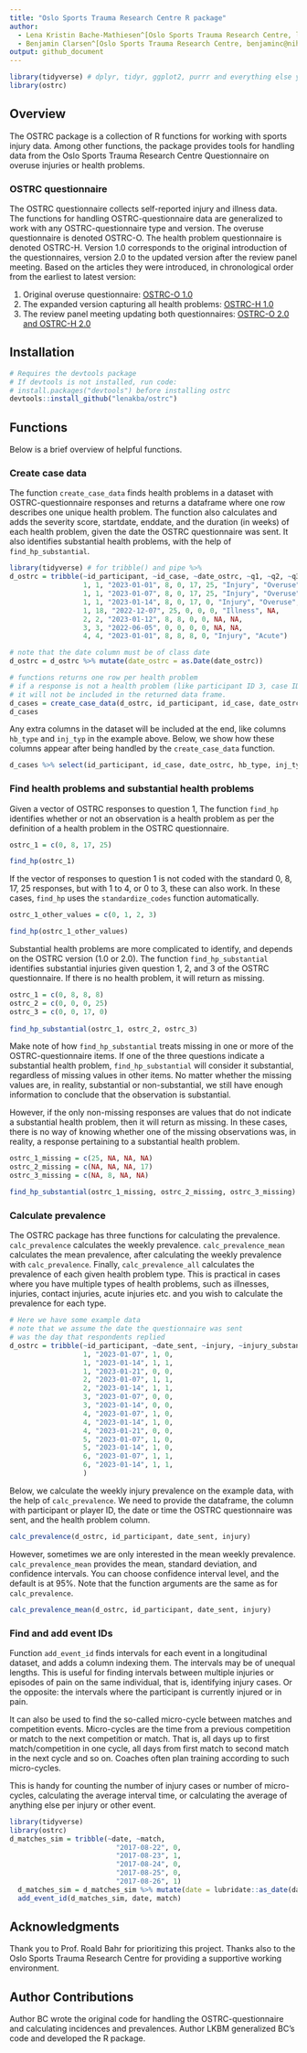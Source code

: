 ```yaml
---
title: "Oslo Sports Trauma Research Centre R package"
author:
  - Lena Kristin Bache-Mathiesen^[Oslo Sports Trauma Research Centre, lenakba22@gmail.com]
  - Benjamin Clarsen^[Oslo Sports Trauma Research Centre, benjaminc@nih.no]
output: github_document
---
```

```r
library(tidyverse) # dplyr, tidyr, ggplot2, purrr and everything else you need to survive
library(ostrc)
```

## Overview
The OSTRC package is a collection of R functions 
for working with sports injury data. Among other 
functions, the package provides tools for handling data from the 
Oslo Sports Trauma Research Centre 
Questionnaire on overuse injuries or health problems. 

### OSTRC questionnaire
The OSTRC questionnaire collects self-reported injury and illness data.   
The functions for handling OSTRC-questionnaire data are 
generalized to work with any OSTRC-questionnaire type and version.
The overuse questionnaire is denoted OSTRC-O. 
The health problem questionnaire is denoted OSTRC-H. 
Version 1.0 corresponds to the original introduction of the questionnaires, 
version 2.0 to the updated version after the review panel meeting.
Based on the articles they were introduced, 
in chronological order from the earliest to latest version:

<ol>
<li>Original overuse questionnaire: 
[OSTRC-O 1.0](doi.org/10.1136/bjsports-2012-091524)</li> 
<li>The expanded version capturing all health problems:
[OSTRC-H 1.0](doi.org/10.1136/bjsports-2012-092087)</li>
<li>The review panel meeting updating both questionnaires:
[OSTRC-O 2.0 and OSTRC-H 2.0](doi.org/10.1136/bjsports-2019-101337)</li>
</ol>

## Installation

```r
# Requires the devtools package
# If devtools is not installed, run code:
# install.packages("devtools") before installing ostrc
devtools::install_github("lenakba/ostrc")
```

## Functions
Below is a brief overview of helpful functions.

### Create case data

The function `create_case_data` finds 
health problems in a dataset with OSTRC-questionnaire responses
and returns a dataframe where one row describes one unique health problem.
The function also calculates and adds the severity score, startdate, enddate, 
and the duration (in weeks) of each health problem, 
given the date the OSTRC questionnaire was sent.
It also identifies substantial health problems, with the help of 
`find_hp_substantial`.

```r
library(tidyverse) # for tribble() and pipe %>% 
d_ostrc = tribble(~id_participant, ~id_case, ~date_ostrc, ~q1, ~q2, ~q3, ~q4, ~hb_type, ~inj_type,
                  1, 1, "2023-01-01", 8, 0, 17, 25, "Injury", "Overuse",
                  1, 1, "2023-01-07", 8, 0, 17, 25, "Injury", "Overuse",
                  1, 1, "2023-01-14", 8, 0, 17, 0, "Injury", "Overuse",
                  1, 18, "2022-12-07", 25, 0, 0, 0, "Illness", NA,
                  2, 2, "2023-01-12", 8, 8, 0, 0, NA, NA,
                  3, 3, "2022-06-05", 0, 0, 0, 0, NA, NA,
                  4, 4, "2023-01-01", 8, 8, 8, 0, "Injury", "Acute")

# note that the date column must be of class date
d_ostrc = d_ostrc %>% mutate(date_ostrc = as.Date(date_ostrc))

# functions returns one row per health problem
# if a response is not a health problem (like participant ID 3, case ID 3)
# it will not be included in the returned data frame.
d_cases = create_case_data(d_ostrc, id_participant, id_case, date_ostrc, q1, q2, q3, q4)
d_cases
```

Any extra columns in the dataset will be included at the end, 
like columns `hb_type` and `inj_typ` in the example above. Below,
we show how these columns appear after being handled by
the `create_case_data` function.

```r
d_cases %>% select(id_participant, id_case, date_ostrc, hb_type, inj_type)
```

### Find health problems and substantial health problems

Given a vector of OSTRC responses to question 1, 
The function `find_hp` identifies whether or not an observation
is a health problem as per the definition of a health problem
in the OSTRC questionnaire. 

```r
ostrc_1 = c(0, 8, 17, 25)

find_hp(ostrc_1)
```

If the vector of responses to question 1 is not
coded with the standard 0, 8, 17, 25 responses,
but with 1 to 4, or 0 to 3, these can also work.
In these cases, `find_hp` uses the `standardize_codes` 
function automatically.

```r
ostrc_1_other_values = c(0, 1, 2, 3)

find_hp(ostrc_1_other_values)
```

Substantial health problems are more 
complicated to identify, and depends on
the OSTRC version (1.0 or 2.0). 
The function `find_hp_substantial`
identifies substantial injuries given 
question 1, 2, and 3 of the OSTRC questionnaire.
If there is no health problem, it will return as missing.

```r
ostrc_1 = c(0, 8, 8, 8)
ostrc_2 = c(0, 0, 0, 25)
ostrc_3 = c(0, 0, 17, 0)
   
find_hp_substantial(ostrc_1, ostrc_2, ostrc_3)
```

Make note of how `find_hp_substantial` treats missing in one
or more of the OSTRC-questionnaire items.
If one of the three questions indicate a substantial health problem,
`find_hp_substantial` will consider it substantial, 
regardless of missing values
in other items. No matter whether the missing values are, in reality,
substantial or non-substantial, we still have enough information
to conclude that the observation is substantial.

However, if the only non-missing responses
are values that do not indicate a substantial health problem,
then it will return as missing. In these cases, there is no way of knowing
whether one of the missing observations was, in reality,
a response pertaining to a substantial health problem.

```r
ostrc_1_missing = c(25, NA, NA, NA)
ostrc_2_missing = c(NA, NA, NA, 17)
ostrc_3_missing = c(NA, 8, NA, NA)

find_hp_substantial(ostrc_1_missing, ostrc_2_missing, ostrc_3_missing)
```

### Calculate prevalence

The OSTRC package has three functions for calculating the prevalence. 
`calc_prevalence` calculates the weekly prevalence. `calc_prevalence_mean` 
calculates the mean prevalence, after calculating the weekly prevalence with `calc_prevalence`.
Finally, `calc_prevalence_all` calculates the prevalence of each given health problem type. 
This is practical in cases where you have multiple types of health problems, 
such as illnesses, injuries, contact injuries, acute injuries etc. 
and you wish to calculate the prevalence for each type.

```r
# Here we have some example data
# note that we assume the date the questionnaire was sent
# was the day that respondents replied
d_ostrc = tribble(~id_participant, ~date_sent, ~injury, ~injury_substantial,
                  1, "2023-01-07", 1, 0,
                  1, "2023-01-14", 1, 1,
                  1, "2023-01-21", 0, 0,
                  2, "2023-01-07", 1, 1,
                  2, "2023-01-14", 1, 1,
                  3, "2023-01-07", 0, 0,
                  3, "2023-01-14", 0, 0,
                  4, "2023-01-07", 1, 0,
                  4, "2023-01-14", 1, 0,
                  4, "2023-01-21", 0, 0,
                  5, "2023-01-07", 1, 0,
                  5, "2023-01-14", 1, 0,
                  6, "2023-01-07", 1, 1, 
                  6, "2023-01-14", 1, 1,
                  )
```

Below, we calculate the weekly injury prevalence on the example data, 
with the help of `calc_prevalence`. We need to provide the dataframe, 
the column with participant or player ID, 
the date or time the OSTRC questionnaire was sent, 
and the health problem column.

```r
calc_prevalence(d_ostrc, id_participant, date_sent, injury)
```

However, sometimes we are only interested in the mean weekly prevalence. 
`calc_prevalence_mean` provides the mean, standard deviation, and confidence intervals. 
You can choose confidence interval level, and the default is at 95%. 
Note that the function arguments are the same as for `calc_prevalence`. 

```r
calc_prevalence_mean(d_ostrc, id_participant, date_sent, injury)
```

### Find and add event IDs

Function `add_event_id` finds intervals for each event in a longitudinal dataset, and
adds a column indexing them. The intervals may be of unequal lengths. 
This is useful for finding intervals between multiple injuries or
episodes of pain on the same individual, that is, identifying injury cases. 
Or the opposite: the intervals where the participant is currently injured or in pain.

It can also be used to find the
so-called micro-cycle between matches and competition events. 
Micro-cycles are the time from a previous competition or match
to the next competition or match. That is,
all days up to first match/competition in one cycle,
all days from first match to second match in the next cycle and so on. 
Coaches often plan training according to such 
micro-cycles.

This is handy for counting the number of injury cases or number of micro-cycles,
calculating the average interval time, 
or calculating the average of anything else per injury or other event.   

```r
library(tidyverse)
library(ostrc)
d_matches_sim = tribble(~date, ~match,
                          "2017-08-22", 0,
                          "2017-08-23", 1,
                          "2017-08-24", 0,
                          "2017-08-25", 0,
                          "2017-08-26", 1)
  d_matches_sim = d_matches_sim %>% mutate(date = lubridate::as_date(date))
  add_event_id(d_matches_sim, date, match)
```

## Acknowledgments {.appendix}

Thank you to Prof. Roald Bahr for prioritizing this project. 
Thanks also to the Oslo Sports Trauma Research Centre 
for providing a supportive working environment.

## Author Contributions {.appendix}

Author BC wrote the original code for handling 
the OSTRC-questionnaire and calculating incidences and prevalences. 
Author LKBM generalized BC's code and developed the R package.
